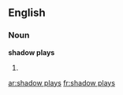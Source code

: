 ==English==

===Noun===
'''shadow plays'''

# {{plural of|[[shadow play]]}}

[[ar:shadow plays]]
[[fr:shadow plays]]